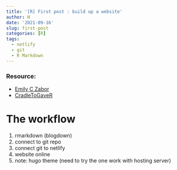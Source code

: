 ```yaml
---
title: '[R] First post : build up a website'
author: H
date: '2021-09-16'
slug: first-post
categories: [R]
tags:
  - netlify
  - git
  - R Markdown
---
```


### Resource:
  * [Emily C Zabor](https://www.emilyzabor.com/tutorials/rmarkdown_websites_tutorial.html)
  * [CradleToGaveR](https://youtu.be/9Jqvaoeh1W4)
  
# The workflow
  1. rmarkdown (blogdown)
  2. connect to git repo
  3. connect git to netlify
  4. website online
  5. note: hugo theme (need to try the one work with hosting server)
  



